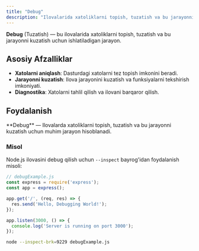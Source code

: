 ```yaml
---
title: "Debug"
description: "Ilovalarida xatoliklarni topish, tuzatish va bu jarayonni kuzatish uchun ishlatiladigan jarayon."
---
```


**Debug** (Tuzatish) — bu ilovalarida xatoliklarni topish, tuzatish va bu jarayonni kuzatish uchun ishlatiladigan jarayon.

## Asosiy Afzalliklar
- **Xatolarni aniqlash**: Dasturdagi xatolarni tez topish imkonini beradi.
- **Jarayonni kuzatish**: Ilova jarayonini kuzatish va funksiyalarni tekshirish imkoniyati.
- **Diagnostika**: Xatolarni tahlil qilish va ilovani barqaror qilish.

## Foydalanish

<Callout>
  **Debug** — Ilovalarda xatoliklarni topish, tuzatish va bu jarayonni kuzatish uchun muhim jarayon hisoblanadi.
</Callout>

### Misol

Node.js ilovasini debug qilish uchun `--inspect` bayrog'idan foydalanish misoli:

```js
// debugExample.js
const express = require('express');
const app = express();

app.get('/', (req, res) => {
  res.send('Hello, Debugging World!');
});

app.listen(3000, () => {
  console.log('Server is running on port 3000');
});
```

```bash
node --inspect-brk=9229 debugExample.js
```
